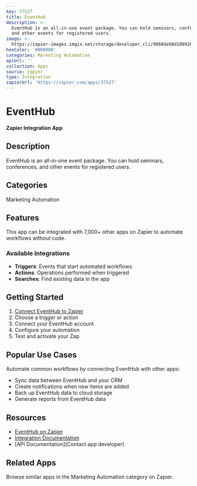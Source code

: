 ```yaml
---
key: 37527
title: EventHub
description: >-
  EventHub is an all-in-one event package. You can hold seminars, conferences,
  and other events for registered users.
image: >-
  https://zapier-images.imgix.net/storage/developer_cli/9960de98d108926e7d63d5712849a5f7_2.png?auto=format%2Ccompress&ixlib=python-3.0.0&q=50
hexColor: '#000000'
categories: Marketing Automation
apiUrl: ''
collection: Apps
source: zapier
type: Integration
zapierUrl: 'https://zapier.com/apps/37527'
---
```

# EventHub

**Zapier Integration App**

## Description

EventHub is an all-in-one event package. You can hold seminars, conferences, and other events for registered users.

## Categories

Marketing Automation

## Features

This app can be integrated with 7,000+ other apps on Zapier to automate workflows without code.

### Available Integrations

- **Triggers**: Events that start automated workflows
- **Actions**: Operations performed when triggered
- **Searches**: Find existing data in the app

## Getting Started

1. [Connect EventHub to Zapier](https://zapier.com/apps/37527)
2. Choose a trigger or action
3. Connect your EventHub account
4. Configure your automation
5. Test and activate your Zap

## Popular Use Cases

Automate common workflows by connecting EventHub with other apps:

- Sync data between EventHub and your CRM
- Create notifications when new items are added
- Back up EventHub data to cloud storage
- Generate reports from EventHub data

## Resources

- [EventHub on Zapier](https://zapier.com/apps/37527)
- [Integration Documentation](https://zapier.com/apps/37527/integrations)
- [API Documentation](Contact app developer)

## Related Apps

Browse similar apps in the Marketing Automation category on Zapier.
